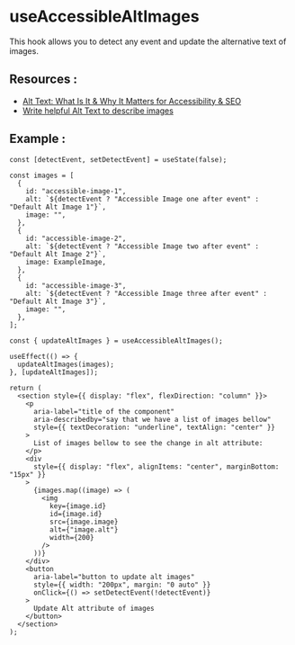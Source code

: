 
<Meta of={AccessibleAltImages} />

# **useAccessibleAltImages**

This hook allows you to detect any event and update the alternative text of images.

## **Resources** :

- [Alt Text: What Is It & Why It Matters for Accessibility & SEO](https://www.semrush.com/blog/alt-text/)
- [Write helpful Alt Text to describe images ](https://accessibility.huit.harvard.edu/describe-content-images/)

## **Example** :

```tsx
const [detectEvent, setDetectEvent] = useState(false);

const images = [
  {
    id: "accessible-image-1",
    alt: `${detectEvent ? "Accessible Image one after event" : "Default Alt Image 1"}`,
    image: "",
  },
  {
    id: "accessible-image-2",
    alt: `${detectEvent ? "Accessible Image two after event" : "Default Alt Image 2"}`,
    image: ExampleImage,
  },
  {
    id: "accessible-image-3",
    alt: `${detectEvent ? "Accessible Image three after event" : "Default Alt Image 3"}`,
    image: "",
  },
];

const { updateAltImages } = useAccessibleAltImages();

useEffect(() => {
  updateAltImages(images);
}, [updateAltImages]);

return (
  <section style={{ display: "flex", flexDirection: "column" }}>
    <p
      aria-label="title of the component"
      aria-describedby="say that we have a list of images bellow"
      style={{ textDecoration: "underline", textAlign: "center" }}
    >
      List of images bellow to see the change in alt attribute:
    </p>
    <div
      style={{ display: "flex", alignItems: "center", marginBottom: "15px" }}
    >
      {images.map((image) => (
        <img
          key={image.id}
          id={image.id}
          src={image.image}
          alt={"image.alt"}
          width={200}
        />
      ))}
    </div>
    <button
      aria-label="button to update alt images"
      style={{ width: "200px", margin: "0 auto" }}
      onClick={() => setDetectEvent(!detectEvent)}
    >
      Update Alt attribute of images
    </button>
  </section>
);
```
